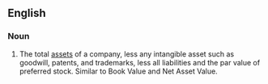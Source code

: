 ==English==

===Noun===
{{en-noun|head=[[net]] [[tangible]] [[assets]]|-}}

# {{lb|en|business}} The total [[assets]] of a company, less any intangible asset such as goodwill, patents, and trademarks, less all liabilities and the par value of preferred stock. Similar to Book Value and Net Asset Value.